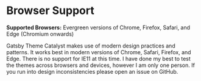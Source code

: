 <SEO
  title="Browser Support"
  description="Gatsby Theme Catalyst makes use of CSS Grid and other modern development patterns, currently it supports evergreen versions of Edge, Safari, Chrome and Firefox. Gatsby Theme Catalyst is an opinionated set of integrated themes and starters to accelerate your next Gatsby project."
/>

# Browser Support

**Supported Browsers:** Evergreen versions of Chrome, Firefox, Safari, and Edge (Chromium onwards)

Gatsby Theme Catalyst makes use of modern design practices and patterns. It works best in modern versions of Chrome, Safari, Firefox, and Edge. There is no support for IE11 at this time. I have done my best to test the themes across browsers and devices, however I am only one person. If you run into design inconsistencies please open an issue on GitHub.
